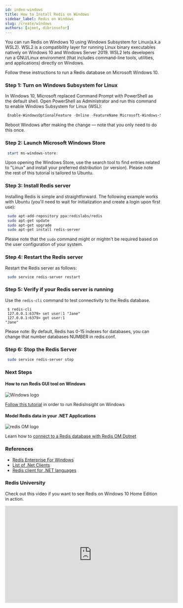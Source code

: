 ```yaml
---
id: index-windows
title: How to Install Redis on Windows  
sidebar_label: Redis on Windows
slug: /create/windows
authors: [ajeet, dibrinsofor]
---
```



You can run Redis on Windows 10 using Windows Subsystem for Linux(a.k.a WSL2). WSL2 is a compatibility layer for running Linux binary executables natively on Windows 10 and Windows Server 2019. WSL2 lets developers run a GNU/Linux environment (that includes command-line tools, utilities, and applications) directly on Windows.

Follow these instructions to run a Redis database  on Microsoft Windows 10.


### Step 1: Turn on Windows Subsystem for Linux

In Windows 10, Microsoft replaced Command Prompt with PowerShell as the default shell. Open PowerShell as Administrator and run this command to enable Windows Subsystem for Linux (WSL):



 ```powershell
  Enable-WindowsOptionalFeature -Online -FeatureName Microsoft-Windows-Subsystem-Linux
 ```

Reboot Windows after making the change — note that you only need to do this once.

### Step 2: Launch Microsoft Windows Store 

 ```powershell
  start ms-windows-store:
 ```
Upon opening the Windows Store, use the search tool to find entries related to "Linux" and install your preferred distribution (or version). Please note the rest of this tutorial is tailored to Ubuntu.

### Step 3: Install Redis server

Installing Redis is simple and straightforward. The following example works with Ubuntu (you'll need to wait for initialization and create a login upon first use):

 ```bash
  sudo apt-add-repository ppa:redislabs/redis
  sudo apt-get update
  sudo apt-get upgrade
  sudo apt-get install redis-server
 ```
Please note that the `sudo` command might or mightn't be required based on the user configuration of your system.


### Step 4: Restart the Redis server

Restart the Redis server as follows:

 ```bash
  sudo service redis-server restart
 ```


### Step 5: Verify if your Redis server is running

Use the `redis-cli` command to test connectivity to the Redis database.



 ```
  $ redis-cli 
  127.0.0.1:6379> set user:1 "Jane"
  127.0.0.1:6379> get user:1
 "Jane"
 ```

Please note: By default, Redis has 0-15 indexes for databases, you can change that number databases NUMBER in redis.conf.

### Step 6: Stop the Redis Server 

 ```bash
  sudo service redis-server stop
 ```
### Next Steps



<div class="row text--center">

<div class="col ">
<div className="ri-container">

#### How to run Redis GUI tool on Windows 

![Windows logo](/img/logos/windows.png)

[Follow this tutorial](/explore/redisinsightv2/windows) in order to run RedisInsight on Windows 


</div>
</div>

<div class="col">
<div className="ri-container">

#### Model Redis data in your .NET Applications 




![redis OM logo](/img/logos/redisom.gif)

Learn how to [connect to a Redis database with Redis OM Dotnet](/develop/dotnet/redis-om-dotnet/getting-started)

</div>
</div>
</div>



### References

- [Redis Enterprise For Windows](https://redis.com/lp/redis-windows/)
- [List of .Net Clients](https://redis.io/clients#c)
- [Redis client for .NET languages](https://github.com/StackExchange/StackExchange.Redis)

### Redis University

Check out this video if you want to see Redis on Windows 10 Home Edition in action.

<div class="text--center">
<iframe width="560" height="315" src="https://www.youtube.com/embed/qTN0GqF_Gq8" frameborder="0" allow="accelerometer; autoplay; clipboard-write; encrypted-media; gyroscope; picture-in-picture" allowfullscreen></iframe>
</div>


